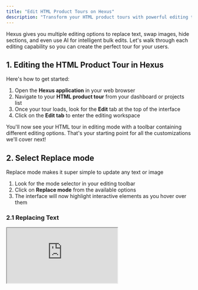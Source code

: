 ```yaml
---
title: "Edit HTML Product Tours on Hexus"
description: "Transform your HTML product tours with powerful editing tools – no coding required"
---
```


Hexus gives you multiple editing options to replace text, swap images, hide sections, and even use AI for intelligent bulk edits. Let's walk through each editing capability so you can create the perfect tour for your users.

## 1. Editing the HTML Product Tour in Hexus

Here's how to get started:

1. Open the **Hexus application** in your web browser
2. Navigate to your **HTML product tour** from your dashboard or projects list
3. Once your tour loads, look for the **Edit** tab at the top of the interface
4. Click on the **Edit tab** to enter the editing workspace

You'll now see your HTML tour in editing mode with a toolbar containing different editing options. That's your starting point for all the customizations we'll cover next!

## 2. Select Replace mode

Replace mode makes it super simple to update any text or image

1. Look for the mode selector in your editing toolbar
2. Click on **Replace mode** from the available options
3. The interface will now highlight interactive elements as you hover over them

### 2.1 Replacing Text

<div style={{ position:"relative",paddingBottom:"calc(51.22%)",height:0,width:"100%" }}>
<iframe src="https://app.usehexus.com/embed/5d9d267e-05c8-425e-8cd2-f037c86588aa?refid=" style={{ position:"absolute",border:"none",width:"100%",height:"100%" }} loading="lazy" allowFullScreen title="Hexus Flow" />

</div>

1. Click directly on any **text element** you want to change – headings, paragraphs, buttons, or any other text
2. The text becomes editable immediately – just start typing your replacement
3. Type in your new content exactly as you want it to appear
4. Click anywhere outside the text element to save your changes automatically

### 2.2 Replacing Images

Replacing images works just like replacing text. Here's how to swap out any image in your tour:

<div style={{ position:"relative",paddingBottom:"calc(53.71%)",height:0,width:"100%" }}>
<iframe src="https://app.usehexus.com/embed/c79be828-77dc-411d-ac09-1faaa104e964?refid=" style={{ position:"absolute",border:"none",width:"100%",height:"100%" }} loading="lazy" allowFullScreen title="Hexus Flow" />

</div>

1. While still in **Replace mode**, click directly on any image you want to replace
2. The image will highlight with a selection border
3. A media selection panel will appear with multiple options
   - **Upload an image** – Click Upload or drag and drop your file directly
   - **Stock images** – Browse the built-in library of professional images
   - **Custom assets** – Select from your previously uploaded media library
4. Once you've selected your new image, click the **Save** button to apply it

<Tip>
  Use images with similar dimensions to maintain layout, keep file sizes under 5MB, and stick to JPG, PNG, or WEBM formats.
</Tip>

### 2.3 Managing Your Replacements

Want to keep track of all your text changes ?

- Navigate to the **Replacements tab** in the toolbar on the right side
- View a complete list of all your text replacements
- See both the original text and your replacement side by side
- Make additional edits or remove replacements if needed

<Tip>
  You can edit multiple text elements in succession without leaving Replace mode. Just click on the next element and keep going!
</Tip>

## 3. Hiding sections in HTML

Hide mode lets you remove distracting or irrelevant sections from your tour without deleting them permanently.

<div style={{ position:"relative",paddingBottom:"calc(53.71%)",height:0,width:"100%" }}>
<iframe src="https://app.usehexus.com/embed/0083ab06-e0c3-4a79-99a0-f34e732b5a12?refid=" style={{ position:"absolute",border:"none",width:"100%",height:"100%" }} loading="lazy" allowFullScreen title="Hexus Flow" />

</div>

1. Click on **Hide mode** in your toolbar to activate this feature
2. Your tour will now show all visible sections
3. Click on any **section or element** you want to hide
4. Selected sections will show a **blue highlighted border** initially
5. Once hidden, the border changes to **red** to indicate hidden status
6. Preview your changes in \*\*Preview \*\*tab to view the exact changes

## 4. Advanced editing with Hexus AI

AI Mode lets you make complex edits using simple instructions.

1. Click **AI Mode** to activate AI-powered editing capabilities
2. Click to **select the entire section** you want to modify
3. An instruction input field will appear for your selected content
4. **Type clear instructions** describing the changes you want and click on **Apply** button

The AI will work in the background and return with your modifications in seconds. It's perfect for bulk changes like data anonymization, formatting updates, or complex transformations!

<Tip>
  - Prefer selecting the precise UI sections you want to update
  - Use action verbs like "change," "replace," "anonymize," or "format"
  - Be specific about what elements should be modified
  - Include formatting requirements if needed
  - Example: "anonymize all customer names and email addresses"
</Tip>

## Publishing your Tour

You're almost done! Now it's time to review, publish and share your Hexus Flow.

1. Click on the **Preview** tab to see exactly how your tour will look to users
2. Navigate through your entire tour to check all edits are displaying correctly
3. Test any interactive elements to ensure functionality remains intact
4. **Publish** when ready!

Remember, you can always come back and make more edits whenever you need to update your content. Whether it's a quick text change, image swap, or complex AI-powered transformation, Hexus makes it simple to keep your tours fresh and relevant. Happy editinge